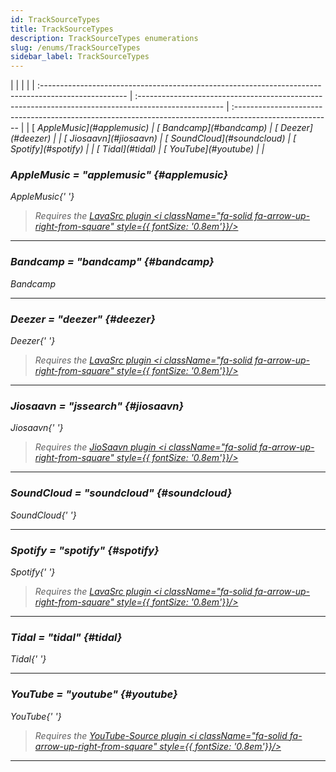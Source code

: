 ```yaml
---
id: TrackSourceTypes
title: TrackSourceTypes
description: TrackSourceTypes enumerations
slug: /enums/TrackSourceTypes
sidebar_label: TrackSourceTypes
---
```



<Tabs>
	<TabItem value="npm" label="Enumeration Members" default>
		|                                                                                                      |                                                                                                      |                                                                                                         |
        | :--------------------------------------------------------------------------------------------------- | :--------------------------------------------------------------------------------------------------- | :------------------------------------------------------------------------------------------------------ |
        | [<i className="fa-regular fa-rectangle-list" style={{ fontSize: '0.8em' }} /> AppleMusic](#applemusic) | [<i className="fa-regular fa-rectangle-list" style={{ fontSize: '0.8em' }} /> Bandcamp](#bandcamp)   | [<i className="fa-regular fa-rectangle-list" style={{ fontSize: '0.8em' }} /> Deezer](#deezer)        |
        | [<i className="fa-regular fa-rectangle-list" style={{ fontSize: '0.8em' }} /> Jiosaavn](#jiosaavn)   | [<i className="fa-regular fa-rectangle-list" style={{ fontSize: '0.8em' }} /> SoundCloud](#soundcloud) | [<i className="fa-regular fa-rectangle-list" style={{ fontSize: '0.8em' }} /> Spotify](#spotify)       |
        | [<i className="fa-regular fa-rectangle-list" style={{ fontSize: '0.8em' }} /> Tidal](#tidal)      | [<i className="fa-regular fa-rectangle-list" style={{ fontSize: '0.8em' }} /> YouTube](#youtube)    |  |
	</TabItem>
</Tabs>

### AppleMusic = "applemusic" {#applemusic}

<span className="info badge">AppleMusic</span>{' '}

> Requires the [LavaSrc plugin <i className="fa-solid fa-arrow-up-right-from-square" style={{ fontSize: '0.8em'}}/>](https://github.com/topi314/LavaSrc)

---

### Bandcamp = "bandcamp" {#bandcamp}

<span className="info badge">Bandcamp</span>

---

### Deezer = "deezer" {#deezer}

<span className="info badge">Deezer</span>{' '}

> Requires the [LavaSrc plugin <i className="fa-solid fa-arrow-up-right-from-square" style={{ fontSize: '0.8em'}}/>](https://github.com/topi314/LavaSrc)

---

### Jiosaavn = "jssearch" {#jiosaavn}

<span className="info badge">Jiosaavn</span>{' '}

> Requires the [JioSaavn plugin <i className="fa-solid fa-arrow-up-right-from-square" style={{ fontSize: '0.8em'}}/>](https://github.com/appujet/jiosaavn-plugin)

---

### SoundCloud = "soundcloud" {#soundcloud}

<span className="info badge">SoundCloud</span>{' '}

---

### Spotify = "spotify" {#spotify}

<span className="info badge">Spotify</span>{' '}

> Requires the [LavaSrc plugin <i className="fa-solid fa-arrow-up-right-from-square" style={{ fontSize: '0.8em'}}/>](https://github.com/topi314/LavaSrc)

---

### Tidal = "tidal" {#tidal}

<span className="info badge">Tidal</span>{' '}

---

### YouTube = "youtube" {#youtube}

<span className="info badge">YouTube</span>{' '}

> Requires the [YouTube-Source plugin <i className="fa-solid fa-arrow-up-right-from-square" style={{ fontSize: '0.8em'}}/>](https://github.com/lavalink-devs/youtube-source)

---
